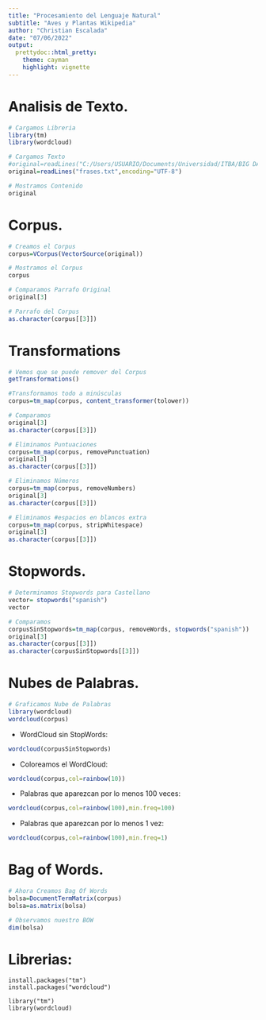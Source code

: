 ---
title: "Procesamiento del Lenguaje Natural"
subtitle: "Aves y Plantas Wikipedia"
author: "Christian Escalada"
date: "07/06/2022"
output:
  prettydoc::html_pretty:
    theme: cayman
    highlight: vignette
---

# Analisis de Texto.

```{r}
# Cargamos Libreria
library(tm)
library(wordcloud)

# Cargamos Texto
#original=readLines("C:/Users/USUARIO/Documents/Universidad/ITBA/BIG DATA/2 Data Mining/7 Dataframes/frases.txt",encoding="UTF-8")
original=readLines("frases.txt",encoding="UTF-8")

# Mostramos Contenido
original
```

# Corpus.

```{r}
# Creamos el Corpus
corpus=VCorpus(VectorSource(original))

# Mostramos el Corpus
corpus
```

```{r}
# Comparamos Parrafo Original
original[3]

# Parrafo del Corpus
as.character(corpus[[3]])
```

# Transformations

```{r}
# Vemos que se puede remover del Corpus
getTransformations()
```

```{r}
#Transformamos todo a minúsculas
corpus=tm_map(corpus, content_transformer(tolower))

# Comparamos
original[3]
as.character(corpus[[3]]) 
```

```{r}
# Eliminamos Puntuaciones
corpus=tm_map(corpus, removePunctuation)
original[3]
as.character(corpus[[3]]) 
```

```{r}
# Eliminamos Números
corpus=tm_map(corpus, removeNumbers)
original[3]
as.character(corpus[[3]]) 
```


```{r}
# Eliminamos #espacios en blancos extra
corpus=tm_map(corpus, stripWhitespace)
original[3]
as.character(corpus[[3]]) 
```

# Stopwords.

```{r}
# Determinamos Stopwords para Castellano
vector= stopwords("spanish")
vector
```

```{r}
# Comparamos
corpusSinStopwords=tm_map(corpus, removeWords, stopwords("spanish"))
original[3]
as.character(corpus[[3]])
as.character(corpusSinStopwords[[3]])
```

# Nubes de Palabras.

```{r}
# Graficamos Nube de Palabras
library(wordcloud)
wordcloud(corpus)
```

* WordCloud sin StopWords:

```{r ,include=TRUE}
wordcloud(corpusSinStopwords)
```

* Coloreamos el WordCloud:

```{r, include=TRUE}
wordcloud(corpus,col=rainbow(10))
```

* Palabras que aparezcan por lo menos 100 veces:

```{r, include=TRUE}
wordcloud(corpus,col=rainbow(100),min.freq=100)
```

* Palabras que aparezcan por lo menos 1 vez:

```{r, include=TRUE}
wordcloud(corpus,col=rainbow(100),min.freq=1)
```

# Bag of Words.

```{r}
# Ahora Creamos Bag Of Words
bolsa=DocumentTermMatrix(corpus)
bolsa=as.matrix(bolsa) 
```

```{r}
# Observamos nuestro BOW
dim(bolsa)
```

# Librerias:

````
install.packages("tm")
install.packages("wordcloud")

library("tm")
library(wordcloud)
````


